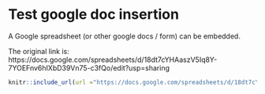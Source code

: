 # Test google doc insertion


A Google spreadsheet (or other google docs / form) can be embedded.

The original link is:
https://docs.google.com/spreadsheets/d/18dt7cYHAaszV5Iq8Y-7YOEFnv6hIXbD39Vn75-c3fQo/edit?usp=sharing

```r
knitr::include_url(url ="https://docs.google.com/spreadsheets/d/18dt7cYHAaszV5Iq8Y-7YOEFnv6hIXbD39Vn75-c3fQo/edit?usp=sharing")
```

